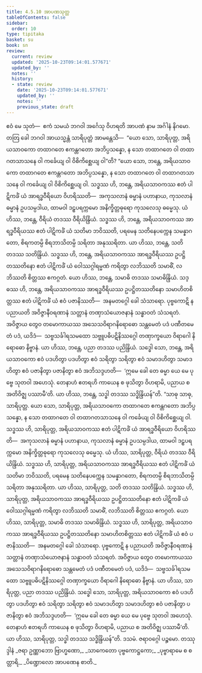 ```yaml
---
title: 4.5.10 အာပဏသုတ္တ
tableOfContents: false
sidebar:
  order: 10
type: tipitaka
basket: su
book: sn
review:
  current: review
  updated: '2025-10-23T09:14:01.577671'
  updated_by: ''
  notes: ''
  history:
  - state: review
    date: '2025-10-23T09:14:01.577671'
    updated_by: ''
    notes: ''
    previous_state: draft
---
```



<ReviewStatus review={frontmatter.review} showDetails={true} />

<HypothesisAnnotation frontmatter={frontmatter} />

<DynamicBreadcrumb />

<Division number="520" book="sn" e="ch" v="18" p="357">

<Paragraph number="1178" book="sn">
ဧဝံ မေ သုတံ—  ဧကံ သမယံ ဘဂဝါ အင်္ဂေသု ဝိဟရတိ အာပဏံ နာမ အင်္ဂါနံ နိဂမော. တတြ ခေါ ဘဂဝါ အာယသ္မန္တံ သာရိပုတ္တံ အာမန္တေသိ—  “ယော သော, သာရိပုတ္တ, အရိယသာဝကော တထာဂတေ ဧကန္တဂတော အဘိပ္ပသန္နော, န သော တထာဂတေ ဝါ တထာဂတသာသနေ ဝါ ကင်္ခေယျ ဝါ ဝိစိကိစ္ဆေယျ ဝါ”တိ?
</Paragraph>

<Paragraph number="1179" book="sn">
“ယော သော, ဘန္တေ, အရိယသာဝကော တထာဂတေ ဧကန္တဂတော အဘိပ္ပသန္နော, န သော တထာဂတေ ဝါ တထာဂတသာသနေ ဝါ ကင်္ခေယျ ဝါ ဝိစိကိစ္ဆေယျ ဝါ. သဒ္ဓဿ ဟိ, ဘန္တေ, အရိယသာဝကဿ ဧတံ ပါဋိကင်္ခံ ယံ အာရဒ္ဓဝီရိယော ဝိဟရိဿတိ—  အကုသလာနံ ဓမ္မာနံ ပဟာနာယ, ကုသလာနံ ဓမ္မာနံ ဥပသမ္ပဒါယ, ထာမဝါ ဒဠှပရက္ကမော အနိက္ခိတ္တဓုရော ကုသလေသု ဓမ္မေသု. ယံ ဟိဿ, ဘန္တေ, ဝီရိယံ တဒဿ ဝီရိယိန္ဒြိယံ.
</Paragraph>

<Paragraph number="1180" book="sn">
သဒ္ဓဿ ဟိ, ဘန္တေ, အရိယသာဝကဿ အာရဒ္ဓဝီရိယဿ ဧတံ ပါဋိကင်္ခံ ယံ သတိမာ ဘဝိဿတိ, ပရမေန သတိနေပက္ကေန သမန္နာဂတော, စိရကတမ္ပိ စိရဘာသိတမ္ပိ သရိတာ အနုဿရိတာ. ယာ ဟိဿ, ဘန္တေ, သတိ တဒဿ သတိန္ဒြိယံ.
</Paragraph>

<Paragraph number="1181" book="sn">
သဒ္ဓဿ ဟိ, ဘန္တေ, အရိယသာဝကဿ အာရဒ္ဓဝီရိယဿ ဥပဋ္ဌိတဿတိနော ဧတံ ပါဋိကင်္ခံ ယံ ဝေါဿဂ္ဂါရမ္မဏံ ကရိတွာ လဘိဿတိ သမာဓိံ, လဘိဿတိ စိတ္တဿ ဧကဂ္ဂတံ. ယော ဟိဿ, ဘန္တေ, သမာဓိ တဒဿ သမာဓိန္ဒြိယံ.
</Paragraph>

<Paragraph number="1182" book="sn">
သဒ္ဓဿ ဟိ, ဘန္တေ, အရိယသာဝကဿ အာရဒ္ဓဝီရိယဿ ဥပဋ္ဌိတဿတိနော သမာဟိတစိတ္တဿ ဧတံ ပါဋိကင်္ခံ ယံ ဧဝံ ပဇာနိဿတိ—  အနမတဂ္ဂေါ ခေါ သံသာရော. ပုဗ္ဗကောဋိ န ပညာယတိ အဝိဇ္ဇာနီဝရဏာနံ သတ္တာနံ တဏှာသံယောဇနာနံ သန္ဓာဝတံ သံသရတံ. အဝိဇ္ဇာယ တွေဝ တမောကာယဿ အသေသဝိရာဂနိရောဓော သန္တမေတံ ပဒံ ပဏီတမေတံ ပဒံ, ယဒိဒံ—  သဗ္ဗသင်္ခါရသမထော သဗ္ဗူပဓိပဋိနိဿဂ္ဂေါ တဏှာက္ခယော ဝိရာဂေါ နိရောဓော နိဗ္ဗာနံ. ယာ ဟိဿ, ဘန္တေ, ပညာ တဒဿ ပညိန္ဒြိယံ.
</Paragraph>

<Paragraph number="1183" book="sn">
သဒ္ဓေါ သော, ဘန္တေ, အရိယသာဝကော ဧဝံ ပဒဟိတွာ ပဒဟိတွာ ဧဝံ သရိတွာ သရိတွာ ဧဝံ သမာဒဟိတွာ သမာဒဟိတွာ ဧဝံ ပဇာနိတွာ ပဇာနိတွာ ဧဝံ အဘိသဒ္ဒဟတိ—  ‘ဣမေ ခေါ တေ ဓမ္မာ ယေ မေ ပုဗ္ဗေ သုတဝါ အဟေသုံ. တေနာဟံ ဧတရဟိ ကာယေန စ ဖုသိတွာ ဝိဟရာမိ, ပညာယ စ အတိဝိဇ္ဈ ပဿာမီ’တိ. ယာ ဟိဿ, ဘန္တေ, သဒ္ဓါ တဒဿ သဒ္ဓိန္ဒြိယန်”တိ.
</Paragraph>

<Paragraph number="1184" book="sn">
“သာဓု သာဓု, သာရိပုတ္တ. ယော သော, သာရိပုတ္တ, အရိယသာဝကော တထာဂတေ ဧကန္တဂတော အဘိပ္ပသန္နော, န သော တထာဂတေ ဝါ တထာဂတသာသနေ ဝါ ကင်္ခေယျ ဝါ ဝိစိကိစ္ဆေယျ ဝါ. သဒ္ဓဿ ဟိ, သာရိပုတ္တ, အရိယသာဝကဿ ဧတံ ပါဋိကင်္ခံ ယံ အာရဒ္ဓဝီရိယော ဝိဟရိဿတိ—  အကုသလာနံ ဓမ္မာနံ ပဟာနာယ, ကုသလာနံ ဓမ္မာနံ ဥပသမ္ပဒါယ, ထာမဝါ ဒဠှပရက္ကမော အနိက္ခိတ္တဓုရော ကုသလေသု ဓမ္မေသု. ယံ ဟိဿ, သာရိပုတ္တ, ဝီရိယံ တဒဿ ဝီရိယိန္ဒြိယံ.
</Paragraph>

<Paragraph number="1185" book="sn">
သဒ္ဓဿ ဟိ, သာရိပုတ္တ, အရိယသာဝကဿ အာရဒ္ဓဝီရိယဿ ဧတံ ပါဋိကင်္ခံ ယံ သတိမာ ဘဝိဿတိ, ပရမေန သတိနေပက္ကေန သမန္နာဂတော, စိရကတမ္ပိ စိရဘာသိတမ္ပိ သရိတာ အနုဿရိတာ. ယာ ဟိဿ, သာရိပုတ္တ, သတိ တဒဿ သတိန္ဒြိယံ.
</Paragraph>

<Paragraph number="1186" book="sn">
သဒ္ဓဿ ဟိ, သာရိပုတ္တ, အရိယသာဝကဿ အာရဒ္ဓဝီရိယဿ ဥပဋ္ဌိတဿတိနော ဧတံ ပါဋိကင်္ခံ ယံ ဝေါဿဂ္ဂါရမ္မဏံ ကရိတွာ လဘိဿတိ သမာဓိံ, လဘိဿတိ စိတ္တဿ ဧကဂ္ဂတံ. ယော ဟိဿ, သာရိပုတ္တ, သမာဓိ တဒဿ သမာဓိန္ဒြိယံ.
</Paragraph>

<Paragraph number="1187" book="sn">
သဒ္ဓဿ ဟိ, သာရိပုတ္တ, အရိယသာဝကဿ အာရဒ္ဓဝီရိယဿ ဥပဋ္ဌိတဿတိနော သမာဟိတစိတ္တဿ ဧတံ ပါဋိကင်္ခံ ယံ ဧဝံ ပဇာနိဿတိ—  အနမတဂ္ဂေါ ခေါ သံသာရော. ပုဗ္ဗကောဋိ န ပညာယတိ အဝိဇ္ဇာနီဝရဏာနံ သတ္တာနံ တဏှာသံယောဇနာနံ သန္ဓာဝတံ သံသရတံ. အဝိဇ္ဇာယ တွေဝ တမောကာယဿ အသေသဝိရာဂနိရောဓော သန္တမေတံ ပဒံ ပဏီတမေတံ ပဒံ, ယဒိဒံ—  သဗ္ဗသင်္ခါရသမထော သဗ္ဗူပဓိပဋိနိဿဂ္ဂေါ တဏှာက္ခယော ဝိရာဂေါ နိရောဓော နိဗ္ဗာနံ. ယာ ဟိဿ, သာရိပုတ္တ, ပညာ တဒဿ ပညိန္ဒြိယံ.
</Paragraph>

<Paragraph number="1188" book="sn">
သဒ္ဓေါ သော, သာရိပုတ္တ, အရိယသာဝကော ဧဝံ ပဒဟိတွာ ပဒဟိတွာ ဧဝံ သရိတွာ သရိတွာ ဧဝံ သမာဒဟိတွာ သမာဒဟိတွာ ဧဝံ ပဇာနိတွာ ပဇာနိတွာ ဧဝံ အဘိသဒ္ဒဟတိ—  ‘ဣမေ ခေါ တေ ဓမ္မာ ယေ မေ ပုဗ္ဗေ သုတဝါ အဟေသုံ. တေနာဟံ ဧတရဟိ ကာယေန စ ဖုသိတွာ ဝိဟရာမိ, ပညာယ စ အတိဝိဇ္ဈ ပဿာမီ’တိ. ယာ ဟိဿ, သာရိပုတ္တ, သဒ္ဓါ တဒဿ သဒ္ဓိန္ဒြိယန်”တိ.

</Paragraph>
</Division>

<Paragraph number="1189" type="center" book="sn">
ဒသမံ.



</Paragraph>

<Paragraph number="1190" type="center" book="sn">
ဇရာဝဂ္ဂေါ ပဉ္စမော.



</Paragraph>

<Paragraph number="1191" type="center" book="sn">
တဿုဒ္ဒါနံ


</Paragraph>

<Paragraph number="1192" type="verses" book="sn">
_ဇရာ ဥဏ္ဏာဘော ဗြာဟ္မဏော,_  
_သာကေတော ပုဗ္ဗကောဋ္ဌကော;_  
_ပုဗ္ဗာရာမေ စ စတ္တာရိ,_  
_ပိဏ္ဍောလော အာပဏေန စာတိ._
</Paragraph>